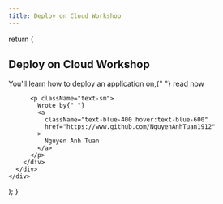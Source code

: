 ```yaml
---
title: Deploy on Cloud Workshop
---
```



  return (
    <div className="relative isolate min-h-[80vh]">
      <div className="mx-auto max-w-3xl py-32 sm:py-48 lg:py-56">
        <div className="text-center">
          <h2 className="text-3xl mb-3 font-bold tracking-tight dark:text-white text-gray-900 sm:text-4xl ">
            Deploy on Cloud Workshop
          </h2>
          <p className="text-lg">
            You'll learn how to deploy an application on,{" "}
            <Link href="/content" className="text-blue-400 hover:text-blue-600">
              read now
            </Link>
          </p>

          <p className="text-sm">
            Wrote by{" "}
            <a
              className="text-blue-400 hover:text-blue-600"
              href="https://www.github.com/NguyenAnhTuan1912"
            >
              Nguyen Anh Tuan
            </a>
          </p>
        </div>
      </div>
    </div>

);
}

<IndexPage />
